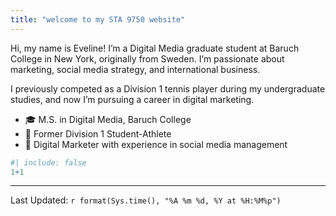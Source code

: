 ```yaml
---
title: "welcome to my STA 9750 website"
---
```

Hi, my name is Eveline! I’m a Digital Media graduate student at Baruch College in New York, originally from Sweden. I’m passionate about marketing, social media strategy, and international business.  

I previously competed as a Division 1 tennis player during my undergraduate studies, and now I’m pursuing a career in digital marketing.  

- 🎓 M.S. in Digital Media, Baruch College  
- 🎾 Former Division 1 Student-Athlete  
- 💼 Digital Marketer with experience in social media management 

```r
#| include: false
1+1
```
--------------
Last Updated: `r format(Sys.time(), "%A %m %d, %Y at %H:%M%p")`